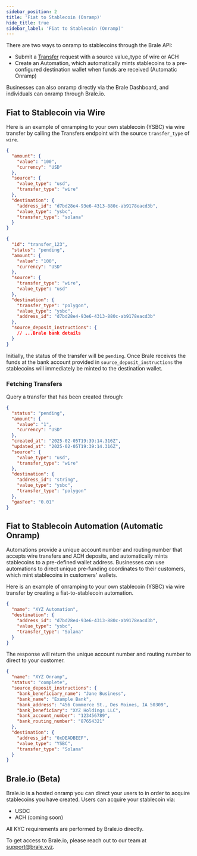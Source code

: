 ```yaml
---
sidebar_position: 2
title: 'Fiat to Stablecoin (Onramp)'
hide_title: true
sidebar_label: 'Fiat to Stablecoin (Onramp)'
---
```


<Intro
  heading="Fiat to Stablecoin (Onramp)"
  subheading="Brale makes it easy for you and your customers to convert USD into stablecoins via wire transfer or ACH."
/>

There are two ways to onramp to stablecoins through the Brale API:

- Submit a [Transfer](/docs/key-concepts/transfers) request with a source value_type of wire or ACH
- Create an Automation, which automatically mints stablecoins to a pre-configured destination wallet when funds are received (Automatic Onramp)

Businesses can also onramp directly via the Brale Dashboard, and individuals can onramp through Brale.io.

## Fiat to Stablecoin via Wire

Here is an example of onramping to your own stablecoin (YSBC) via wire transfer by calling the Transfers endpoint with the source `transfer_type` of `wire`.

<HTTPMethod method="POST" endpoint="https://api.brale.xyz/accounts/account_id/transfers" />

```json title="Request" showLineNumbers
{
  "amount": {
    "value": "100",
    "currency": "USD"
  },
  "source": {
    "value_type": "usd",
    "transfer_type": "wire"
  },
  "destination": {
    "address_id": "d7bd28e4-93e6-4313-880c-ab9178eacd3b",
    "value_type": "ysbc",
    "transfer_type": "solana"
  }
}
```

```json title="Response" showLineNumbers
{
  "id": "transfer_123",
  "status": "pending",
  "amount": {
    "value": "100",
    "currency": "USD"
  },
  "source": {
    "transfer_type": "wire",
    "value_type": "usd"
  },
  "destination": {
    "transfer_type": "polygon",
    "value_type": "ysbc",
    "address_id": "d7bd28e4-93e6-4313-880c-ab9178eacd3b"
  },
  "source_deposit_instructions": {
    // ...Brale bank details
  }
}
```

Initially, the status of the transfer will be `pending`. Once Brale receives the funds at the bank account provided in `source_deposit_instructions` the stablecoins will immediately be minted to the destination wallet.

### Fetching Transfers

Query a transfer that has been created through:

<HTTPMethod method="GET" endpoint="https://api.brale.xyz/accounts/account_id/transfers/:id" />

```json title="Response" showLineNumbers
{
  "status": "pending",
  "amount": {
    "value": "1",
    "currency": "USD"
  },
  "created_at": "2025-02-05T19:39:14.316Z",
  "updated_at": "2025-02-05T19:39:14.316Z",
  "source": {
    "value_type": "usd",
    "transfer_type": "wire"
  },
  "destination": {
    "address_id": "string",
    "value_type": "ysbc",
    "transfer_type": "polygon"
  },
  "gasFee": "0.01"
}
```

## Fiat to Stablecoin Automation (Automatic Onramp)

Automations provide a unique account number and routing number that accepts wire transfers and ACH deposits, and automatically mints stablecoins to a pre-defined wallet address. Businesses can use automations to direct unique pre-funding coordinates to their customers, which mint stablecoins in customers' wallets.

Here is an example of onramping to your own stablecoin (YSBC) via wire transfer by creating a fiat-to-stablecoin automation.

<HTTPMethod method="POST" endpoint="https://api.brale.xyz/accounts/account_id/automations" />

```json title="Request" showLineNumbers
{
  "name": "XYZ Automation",
  "destination": {
    "address_id": "d7bd28e4-93e6-4313-880c-ab9178eacd3b",
    "value_type": "ysbc",
    "transfer_type": "Solana"
  }
}
```

The response will return the unique account number and routing number to direct to your customer.

```json title="Response" showLineNumbers
{
  "name": "XYZ Onramp",
  "status": "complete",
  "source_deposit_instructions": {
    "bank_beneficiary_name": "Jane Business",
    "bank_name": "Example Bank",
    "bank_address": "456 Commerce St., Des Moines, IA 50309",
    "bank_beneficiary": "XYZ Holdings LLC",
    "bank_account_number": "123456789",
    "bank_routing_number": "87654321"
  },
  "destination": {
    "address_id": "0xDEADBEEF",
    "value_type": "YSBC",
    "transfer_type": "Solana"
  }
}
```

## Brale.io (Beta)

Brale.io is a hosted onramp you can direct your users to in order to acquire stablecoins you have created. Users can acquire your stablecoin via:

- USDC
- ACH (coming soon)

All KYC requirements are performed by Brale.io directly.

To get access to Brale.io, please reach out to our team at [support@brale.xyz](mailto:support@brale.xyz).
